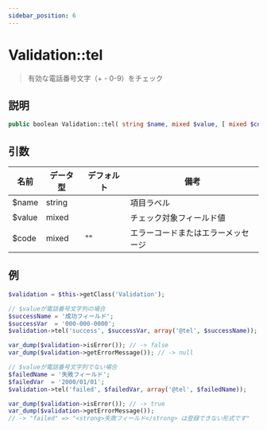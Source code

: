 ```yaml
---
sidebar_position: 6
---
```


# Validation::tel

> 有効な電話番号文字（+ - 0-9）をチェック

## 説明

```php
public boolean Validation::tel( string $name, mixed $value, [ mixed $code = '' ] )
```

## 引数

| 名前   | データ型 | デフォルト | 備考                   |
| ------ | -------- | ---------- | ---------------------- |
| $name  | string   |            | 項目ラベル             |
| $value | mixed    |            | チェック対象フィールド値 |
| $code  | mixed    | ""         | エラーコードまたはエラーメッセージ |

## 例

```php title="Controller"
$validation = $this->getClass('Validation');

// $valueが電話番号文字列の場合
$successName = '成功フィールド';
$successVar  = '000-000-0000';
$validation->tel('success', $successVar, array('@tel', $successName));

var_dump($validation->isError()); // -> false
var_dump($validation->getErrorMessage()); // -> null

// $valueが電話番号文字列でない場合
$failedName = '失敗フィールド';
$failedVar  = '2000/01/01';
$validation->tel('failed', $failedVar, array('@tel', $failedName));

var_dump($validation->isError()); // -> true
var_dump($validation->getErrorMessage());
// -> "failed" => "<strong>失敗フィールド</strong> は登録できない形式です"
```
